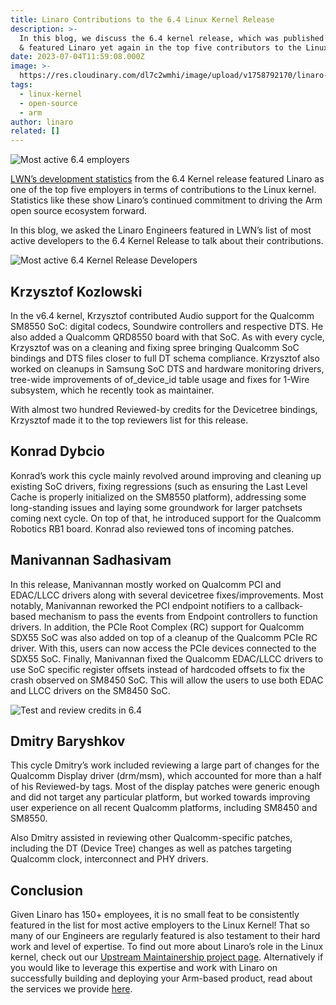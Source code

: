 ```yaml
---
title: Linaro Contributions to the 6.4 Linux Kernel Release
description: >-
  In this blog, we discuss the 6.4 kernel release, which was published last week
  & featured Linaro yet again in the top five contributors to the Linux kernel.
date: 2023-07-04T11:59:08.000Z
image: >-
  https://res.cloudinary.com/dl7c2wmhi/image/upload/v1758792170/linaro-website/images/blog/Banner_Linux_Kernel
tags:
  - linux-kernel
  - open-source
  - arm
author: linaro
related: []
---
```


![Most active 6.4 employers](https://res.cloudinary.com/dl7c2wmhi/image/upload/v1758792170/linaro-website/images/blog/most-active-6.4-employers)

[LWN’s development statistics](https://lwn.net/Articles/936113/) from the 6.4 Kernel release featured Linaro as one of the top five employers in terms of contributions to the Linux kernel. Statistics like these show Linaro’s continued commitment to driving the Arm open source ecosystem forward. 

In this blog, we asked the Linaro Engineers featured in LWN’s list of most active developers to the 6.4 Kernel Release to talk about their contributions.

![Most active 6.4 Kernel Release Developers](https://res.cloudinary.com/dl7c2wmhi/image/upload/v1758792170/linaro-website/images/blog/most-active-6.4-kernel-release-developers2)

## Krzysztof Kozlowski

In the v6.4 kernel, Krzysztof contributed Audio support for the Qualcomm SM8550 SoC: digital codecs, Soundwire controllers and respective DTS. He also added a Qualcomm QRD8550 board with that SoC. As with every cycle, Krzysztof was on a cleaning and fixing spree bringing Qualcomm SoC bindings and DTS files closer to full DT schema compliance. Krzysztof also worked on cleanups in Samsung SoC DTS and hardware monitoring drivers, tree-wide improvements of of\_device\_id table usage and fixes for 1-Wire subsystem, which he recently took as maintainer.

With almost two hundred Reviewed-by credits for the Devicetree bindings, Krzysztof made it to the top reviewers list for this release.

## Konrad Dybcio

Konrad’s work this cycle mainly revolved around improving and cleaning up existing SoC drivers, fixing regressions (such as ensuring the Last Level Cache is properly initialized on the SM8550 platform), addressing some long-standing issues and laying some groundwork for larger patchsets coming next cycle. On top of that, he introduced support for the Qualcomm Robotics RB1 board. Konrad also reviewed tons of incoming patches.

## Manivannan Sadhasivam

In this release, Manivannan mostly worked on Qualcomm PCI and EDAC/LLCC drivers along with several devicetree fixes/improvements. Most notably, Manivannan reworked the PCI endpoint notifiers to a callback-based mechanism to pass the events from Endpoint controllers to function drivers. In addition, the PCIe Root Complex (RC) support for Qualcomm SDX55 SoC was also added on top of a cleanup of the Qualcomm PCIe RC driver. With this, users can now access the PCIe devices connected to the SDX55 SoC. Finally, Manivannan fixed the Qualcomm EDAC/LLCC drivers to use SoC specific register offsets instead of hardcoded offsets to fix the crash observed on SM8450 SoC. This will allow the users to use both EDAC and LLCC drivers on the SM8450 SoC.

![Test and review credits in 6.4](https://res.cloudinary.com/dl7c2wmhi/image/upload/v1758792170/linaro-website/images/blog/test-and-review-credits-in-6.4)

## Dmitry Baryshkov 

This cycle Dmitry’s work included reviewing a large part of changes for the Qualcomm Display driver (drm/msm), which accounted for more than a half of his Reviewed-by tags. Most of the display patches were generic enough and did not target any particular platform, but worked towards improving user experience on all recent Qualcomm platforms, including SM8450 and SM8550.

Also Dmitry assisted in reviewing other Qualcomm-specific patches, including the DT (Device Tree) changes as well as patches targeting Qualcomm clock, interconnect and PHY drivers.

## Conclusion

Given Linaro has 150+ employees, it is no small feat to be consistently featured in the list for most active employers to the Linux Kernel! That so many of our Engineers are regularly featured is also testament to their hard work and level of expertise. To find out more about Linaro’s role in the Linux kernel, check out our [Upstream Maintainership project page](https://linaro.atlassian.net/wiki/spaces/UM/overview). Alternatively if you would like to leverage this expertise and work with Linaro on successfully building and deploying your Arm-based product, read about the services we provide [here](https://www.linaro.org/services/).
